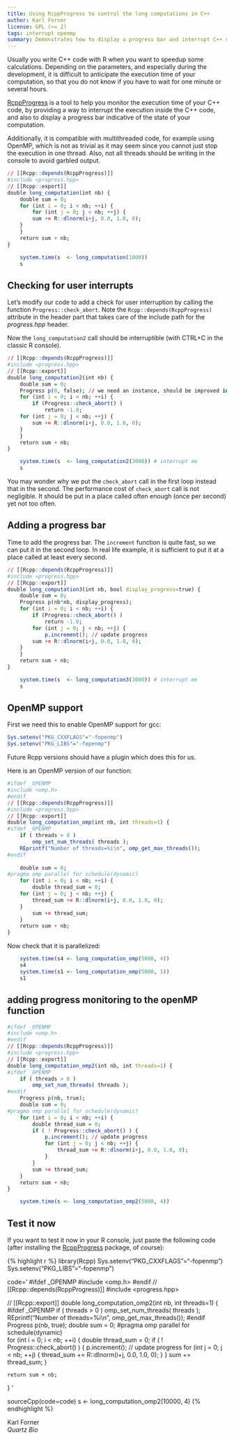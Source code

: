 ```yaml
---
title: Using RcppProgress to control the long computations in C++
author: Karl Forner
license: GPL (>= 2)
tags: interrupt openmp
summary: Demonstrates how to display a progress bar and interrupt C++ code.
---
```



Usually you write C++ code with R when you want to speedup some calculations.
Depending on the parameters, and especially during the development, it is
difficult to anticipate the execution time of your computation, so that you
do not know if you have to wait for one minute or several hours.

[RcppProgress](http://cran.r-project.org/web/packages/RcppProgress/index.html) 
is a tool to help you monitor the execution time of your C++ code, by
providing a way to interrupt the execution inside the C++ code, and also to
display a progress bar indicative of the state of your computation.

Additionally, it is compatible with multithreaded code, for example using
OpenMP, which is not as trivial as it may seem since you cannot just stop the
execution in one thread. Also, not all threads should be writing in the console
to avoid garbled output.
 
```r
// [[Rcpp::depends(RcppProgress)]]
#include <progress.hpp>
// [[Rcpp::export]]
double long_computation(int nb) {
    double sum = 0;
    for (int i = 0; i < nb; ++i) {
        for (int j = 0; j < nb; ++j) {
	    sum += R::dlnorm(i+j, 0.0, 1.0, 0);
	}
    }
    return sum + nb;
}
```

```r
    system.time(s  <- long_computation(1000))
    s
```


## Checking for user interrupts

Let's modify our code to add a check for user interruption by calling the function
`Progress::check_abort`.  Note the `Rcpp::depends(RcppProgress)` attribute in
the header part that takes care of the include path for the *progress.hpp*
header.

Now the `long_computation2` call should be interruptible (with CTRL+C in the
classic R console).

```r
// [[Rcpp::depends(RcppProgress)]]
#include <progress.hpp>
// [[Rcpp::export]]
double long_computation2(int nb) {
    double sum = 0;
    Progress p(0, false); // we need an instance, should be improved in next version
    for (int i = 0; i < nb; ++i) {
        if (Progress::check_abort() )
            return -1.0;
  	for (int j = 0; j < nb; ++j) {
	    sum += R::dlnorm(i+j, 0.0, 1.0, 0);
	}
    }
    return sum + nb;
}
```

```r
    system.time(s  <- long_computation2(3000)) # interrupt me
    s
```


You may wonder why we put the `check_abort` call in the first loop instead
that in the second.  The performance cost of `check_abort` call is not
negligible. It should be put in a place called often enough (once per
second) yet not too often.

 
## Adding a progress bar
  
Time to add the progress bar. The `increment` function is quite fast, so we
can put it in the second loop.  In real life example, it is sufficient to put
it at a place called at least every second.
 
```r
// [[Rcpp::depends(RcppProgress)]]
#include <progress.hpp>
// [[Rcpp::export]]
double long_computation3(int nb, bool display_progress=true) {
    double sum = 0;
    Progress p(nb*nb, display_progress);
    for (int i = 0; i < nb; ++i) {
        if (Progress::check_abort() )
            return -1.0;
        for (int j = 0; j < nb; ++j) {
            p.increment(); // update progress
	    sum += R::dlnorm(i+j, 0.0, 1.0, 0);
	}
    }
    return sum + nb;
}
```

```r
    system.time(s  <- long_computation3(3000)) # interrupt me
    s
```

## OpenMP support

First we need this to enable OpenMP support for gcc:

```r
Sys.setenv("PKG_CXXFLAGS"="-fopenmp")
Sys.setenv("PKG_LIBS"="-fopenmp")
```

Future Rcpp versions should have a plugin which does this for us.

Here is an OpenMP version of our function:

```r
#ifdef _OPENMP
#include <omp.h>
#endif
// [[Rcpp::depends(RcppProgress)]]
#include <progress.hpp>
// [[Rcpp::export]]
double long_computation_omp(int nb, int threads=1) {
#ifdef _OPENMP
    if ( threads > 0 )
        omp_set_num_threads( threads );
    REprintf("Number of threads=%i\n", omp_get_max_threads());
#endif
 
    double sum = 0;
#pragma omp parallel for schedule(dynamic)   
    for (int i = 0; i < nb; ++i) {
        double thread_sum = 0;
  	for (int j = 0; j < nb; ++j) {
	    thread_sum += R::dlnorm(i+j, 0.0, 1.0, 0);
	}
        sum += thread_sum;
    }
    return sum + nb;
}
```

Now check that it is parallelized:
```r
    system.time(s4 <- long_computation_omp(5000, 4))
    s4
    system.time(s1 <- long_computation_omp(5000, 1))
    s1
```

## adding progress monitoring to the openMP function

```r
#ifdef _OPENMP
#include <omp.h>
#endif
// [[Rcpp::depends(RcppProgress)]]
#include <progress.hpp>
// [[Rcpp::export]]
double long_computation_omp2(int nb, int threads=1) {
#ifdef _OPENMP
    if ( threads > 0 )
        omp_set_num_threads( threads );
#endif
    Progress p(nb, true);
    double sum = 0;
#pragma omp parallel for schedule(dynamic)   
    for (int i = 0; i < nb; ++i) {
        double thread_sum = 0;
        if ( ! Progress::check_abort() ) {
            p.increment(); // update progress
            for (int j = 0; j < nb; ++j) {
                thread_sum += R::dlnorm(i+j, 0.0, 1.0, 0);
            }
        }
        sum += thread_sum;
    }
    return sum + nb;
}
```

```r
    system.time(s <- long_computation_omp2(5000, 4))
```

## Test it now

If you want to test it now in your R console, just paste the following code
(after installing the 
[RcppProgress](http://cran.r-project.org/web/packages/RcppProgress/index.html)
package, of course):

{% highlight r %}
library(Rcpp)
Sys.setenv("PKG_CXXFLAGS"="-fopenmp")
Sys.setenv("PKG_LIBS"="-fopenmp")

code='
#ifdef _OPENMP
#include <omp.h>
#endif
// [[Rcpp::depends(RcppProgress)]]
#include <progress.hpp>

// [[Rcpp::export]]
double long_computation_omp2(int nb, int threads=1) {
#ifdef _OPENMP
    if ( threads > 0 )
        omp_set_num_threads( threads );
    REprintf("Number of threads=%i\\n", omp_get_max_threads());
#endif
    Progress p(nb, true);
    double sum = 0;
#pragma omp parallel for schedule(dynamic)   
    for (int i = 0; i < nb; ++i) {
        double thread_sum = 0;
        if ( ! Progress::check_abort() ) {
            p.increment(); // update progress
            for (int j = 0; j < nb; ++j) {
                thread_sum += R::dlnorm(i+j, 0.0, 1.0, 0);
            }
        }
        sum += thread_sum;
    }
  
    return sum + nb;
}
'

sourceCpp(code=code)
s <- long_computation_omp2(10000, 4)
{% endhighlight %}



Karl Forner  
*Quartz Bio*
